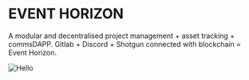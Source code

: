 # EVENT HORIZON

A modular and decentralised project management + asset tracking + commsDAPP. Gitlab + Discord + Shotgun connected with blockchain = Event Horizon.


<Image src="/PI0 V1.0.png" alt="Hello" width={640} height={500} />
